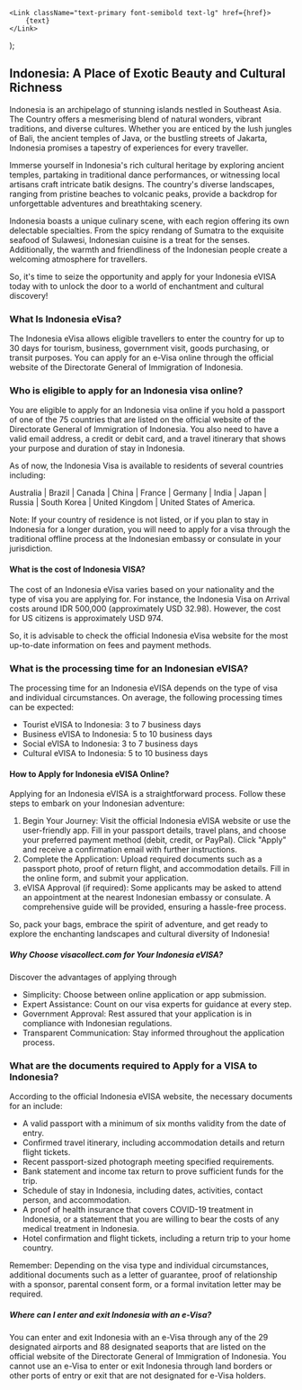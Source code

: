 
    <Link className="text-primary font-semibold text-lg" href={href}>
        {text}
    </Link>
);

## Indonesia: A Place of Exotic Beauty and Cultural Richness

Indonesia is an archipelago of stunning islands nestled in Southeast Asia. The Country offers a mesmerising blend of natural wonders, vibrant traditions, and diverse cultures. Whether you are enticed by the lush jungles of Bali, the ancient temples of Java, or the bustling streets of Jakarta, Indonesia promises a tapestry of experiences for every traveller.

Immerse yourself in Indonesia's rich cultural heritage by exploring ancient temples, partaking in traditional dance performances, or witnessing local artisans craft intricate batik designs. The country's diverse landscapes, ranging from pristine beaches to volcanic peaks, provide a backdrop for unforgettable adventures and breathtaking scenery.

Indonesia boasts a unique culinary scene, with each region offering its own delectable specialties. From the spicy rendang of Sumatra to the exquisite seafood of Sulawesi, Indonesian cuisine is a treat for the senses. Additionally, the warmth and friendliness of the Indonesian people create a welcoming atmosphere for travellers.

So, it's time to seize the opportunity and apply for your Indonesia eVISA today with to unlock the door to a world of enchantment and cultural discovery!

### What Is Indonesia eVisa?

The Indonesia eVisa allows eligible travellers to enter the country for up to 30 days for tourism, business, government visit, goods purchasing, or transit purposes. You can apply for an e-Visa online through the official website of the Directorate General of Immigration of Indonesia.

### Who is eligible to apply for an Indonesia visa online?

You are eligible to apply for an Indonesia visa online if you hold a passport of one of the 75 countries that are listed on the official website of the Directorate General of Immigration of Indonesia. You also need to have a valid email address, a credit or debit card, and a travel itinerary that shows your purpose and duration of stay in Indonesia.

As of now, the Indonesia Visa is available to residents of several countries including:

Australia | Brazil | Canada | China | France | Germany | India | Japan | Russia | South Korea | United Kingdom | United States of America.

Note: If your country of residence is not listed, or if you plan to stay in Indonesia for a longer duration, you will need to apply for a visa through the traditional offline process at the Indonesian embassy or consulate in your jurisdiction.

#### What is the cost of Indonesia VISA?

The cost of an Indonesia eVisa varies based on your nationality and the type of visa you are applying for. For instance, the Indonesia Visa on Arrival costs around IDR 500,000 (approximately USD 32.98). However, the cost for US citizens is approximately USD 974.

So, it is advisable to check the official Indonesia eVisa website for the most up-to-date information on fees and payment methods.

### What is the processing time for an Indonesian eVISA?

The processing time for an Indonesia eVISA depends on the type of visa and individual circumstances. On average, the following processing times can be expected:

-   Tourist eVISA to Indonesia: 3 to 7 business days
-   Business eVISA to Indonesia: 5 to 10 business days
-   Social eVISA to Indonesia: 3 to 7 business days
-   Cultural eVISA to Indonesia: 5 to 10 business days

#### How to Apply for Indonesia eVISA Online?

Applying for an Indonesia eVISA is a straightforward process. Follow these steps to embark on your Indonesian adventure:

1. Begin Your Journey: Visit the official Indonesia eVISA website or use the user-friendly app. Fill in your passport details, travel plans, and choose your preferred payment method (debit, credit, or PayPal). Click "Apply" and receive a confirmation email with further instructions.
2. Complete the Application: Upload required documents such as a passport photo, proof of return flight, and accommodation details. Fill in the online form, and submit your application.
3. eVISA Approval (if required): Some applicants may be asked to attend an appointment at the nearest Indonesian embassy or consulate. A comprehensive guide will be provided, ensuring a hassle-free process.

So, pack your bags, embrace the spirit of adventure, and get ready to explore the enchanting landscapes and cultural diversity of Indonesia!

##### Why Choose visacollect.com for Your Indonesia eVISA?

Discover the advantages of applying through <LinkText href="/" text="visacollect"/>

-   Simplicity: Choose between online application or app submission.
-   Expert Assistance: Count on our visa experts for guidance at every step.
-   Government Approval: Rest assured that your application is in compliance with Indonesian regulations.
-   Transparent Communication: Stay informed throughout the application process.

### What are the documents required to Apply for a VISA to Indonesia?

According to the official Indonesia eVISA website, the necessary documents for an <LinkText text="Indonesia eVISA application" href="/id/application/"/> include:

-   A valid passport with a minimum of six months validity from the date of entry.
-   Confirmed travel itinerary, including accommodation details and return flight tickets.
-   Recent passport-sized photograph meeting specified requirements.
-   Bank statement and income tax return to prove sufficient funds for the trip.
-   Schedule of stay in Indonesia, including dates, activities, contact person, and accommodation.
-   A proof of health insurance that covers COVID-19 treatment in Indonesia, or a statement that you are willing to bear the costs of any medical treatment in Indonesia.
-   Hotel confirmation and flight tickets, including a return trip to your home country.

Remember: Depending on the visa type and individual circumstances, additional documents such as a letter of guarantee, proof of relationship with a sponsor, parental consent form, or a formal invitation letter may be required.

##### Where can I enter and exit Indonesia with an e-Visa?

You can enter and exit Indonesia with an e-Visa through any of the 29 designated airports and 88 designated seaports that are listed on the official website of the Directorate General of Immigration of Indonesia. You cannot use an e-Visa to enter or exit Indonesia through land borders or other ports of entry or exit that are not designated for e-Visa holders.
